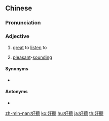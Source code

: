 {{also|好听}}
==Chinese==
{{zh-forms|s=好听}}

===Pronunciation===
{{zh-pron
|m=hǎotīng
|c=hou2 teng1
|h=pfs=hó-thâng
|mn=hó-thiaⁿ
|cat=a
}}

===Adjective===
{{zh-adj}}

# {{qualifier|of music}} [[great]] to [[listen]] to
#: {{zh-x|這位 歌手 唱 的 歌 很 好聽！|The songs this singer sings are '''fantastic'''!}}
# {{qualifier|of any kind of sound}} [[pleasant]]-[[sounding]]
#: {{zh-x|他 是 有文化 的 人，說 的 話 非常 好聽。|He's well-educated, and speaks very '''smoothly'''.}}

====Synonyms====
* {{zh-l|動聽}}

====Antonyms====
* {{zh-l|難聽}}

{{zh-cat|Elementary}}

[[zh-min-nan:好聽]]
[[ko:好聽]]
[[hu:好聽]]
[[ja:好聽]]
[[th:好聽]]